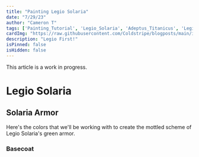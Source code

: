 ```yaml
---
title: "Painting Legio Solaria"
date: "7/29/23"
author: "Cameron T"
tags: ['Painting_Tutorial', 'Legio_Solaria', 'Adeptus_Titanicus', 'Legions_Imperialis', 'Imperium', 'Horus_Heresy']
cardImg: "https://raw.githubusercontent.com/Coldstripe/blogposts/main/images/Titans/solaria_armor_highlight.jpg"
description: "Legio First!"
isPinned: false
isHidden: false
---
```


<span className="text-red-500 font-semibold">This article is a work in progress.</span>

# Legio Solaria

## Solaria Armor

Here's the colors that we'll be working with to create the mottled scheme of Legio Solaria's green armor.

<MDXImage src="https://raw.githubusercontent.com/Coldstripe/blogposts/main/images/Paints/solaria_armor_palette.jpg" alt="A group of bottles of green and white paint, ordered left-to-right from darkest to lightest. The brand of paint is Pro Acryl."/>

### Basecoat

<MDXImage src="https://raw.githubusercontent.com/Coldstripe/blogposts/main/images/Titans/solaria_armor_base.jpg" alt="A close up of a miniature armored bipedal robot's leg. The armor of the leg is colored a dark green."/>
